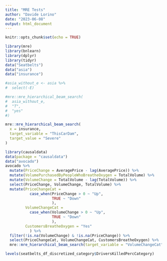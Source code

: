 ```yaml
---
title: "MRE Tests"
author: "Davide Lorino"
date: "2023-06-08"
output: html_document
---
```


```r
knitr::opts_chunk$set(echo = TRUE)
```

```r
library(mre)
library(bnlearn)
library(dplyr)
library(tidyr)
data("Seatbelts")
data("asia")
data("insurance")

#asia_without_e <- asia %>%
#  select(-E)

#mre::mre_hierarchical_beam_search(
#  asia_without_e,
#  "T",
#  "yes"
#)

mre::mre_hierarchical_beam_search(
  x = insurance,
  target_variable = "ThisCarDam",
  target_value = "Severe"
)

library(causaldata)
data(package = "causaldata")
data("avocado")
avocado %>%
  mutate(PriceChange = AveragePrice - lag(AveragePrice)) %>%
  mutate(VolumePurchasedByPeopleWhoBreatheOxygen = TotalVolume) %>%
  mutate(VolumeChange = TotalVolume - lag(TotalVolume)) %>%
  select(PriceChange, VolumeChange, TotalVolume) %>%
  mutate(PriceChangeCat = 
           case_when(PriceChange > 0 ~ "Up", 
                     TRUE ~ "Down"
                     ),
         VolumeChangeCat = 
           case_when(VolumeChange > 0 ~ "Up",
                     TRUE ~ "Down"
                     ),
         CustomersBreatheOxygen = "Yes"
           ) %>%
  filter(!is.na(VolumeChange) & !is.na(PriceChange)) %>%
  select(PriceChangeCat, VolumeChangeCat, CustomersBreatheOxygen) %>%
  mre::mre_hierarchical_beam_search(target_variable = "VolumeChangeCat", target_value = "Down")


```


```r

levels(seatbelts_df_discretized_category$DriversKilledPercCategory)
```


